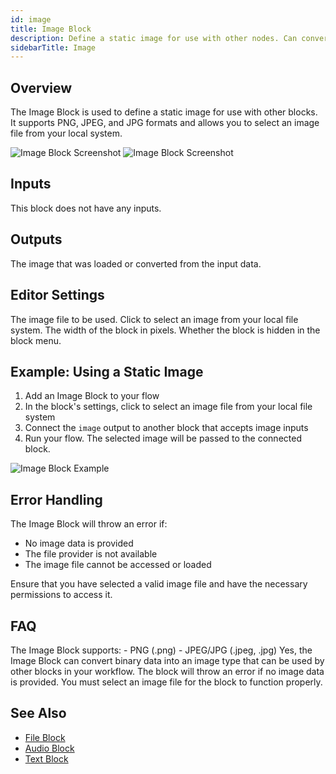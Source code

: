 ```yaml
---
id: image
title: Image Block
description: Define a static image for use with other nodes. Can convert a binary type into an image type.
sidebarTitle: Image
---
```


## Overview

The Image Block is used to define a static image for use with other blocks. It supports PNG, JPEG, and JPG formats and allows you to select an image file from your local system.

<Frame>
  <img src="/block-reference/assets/image_light.png" alt="Image Block Screenshot" className="block dark:hidden" />
  <img src="/block-reference/assets/image_dark.png" alt="Image Block Screenshot" className="hidden dark:block" />
</Frame>

## Inputs

This block does not have any inputs.

## Outputs

<ResponseField name="image" type="image">
  The image that was loaded or converted from the input data.
</ResponseField>

## Editor Settings

<ParamField path="Image" type="file" accept="image/png,image/jpeg,image/jpg">
  The image file to be used. Click to select an image from your local file system.
</ParamField>

<ParamField path="Width" type="number" default={250}>
  The width of the block in pixels.
</ParamField>

<ParamField path="Hidden" type="boolean" default={true}>
  Whether the block is hidden in the block menu.
</ParamField>

## Example: Using a Static Image

1. Add an Image Block to your flow
2. In the block's settings, click to select an image file from your local file system
3. Connect the `image` output to another block that accepts image inputs
4. Run your flow. The selected image will be passed to the connected block.

<Frame>
  <img src="/images/image-block-example.png" alt="Image Block Example" />
</Frame>

## Error Handling

The Image Block will throw an error if:

- No image data is provided
- The file provider is not available
- The image file cannot be accessed or loaded

<Warning>
  Ensure that you have selected a valid image file and have the necessary permissions to access it.
</Warning>

## FAQ

<AccordionGroup>
  <Accordion title="What image formats are supported?">
    The Image Block supports:
    - PNG (.png)
    - JPEG/JPG (.jpeg, .jpg)
  </Accordion>

  <Accordion title="Can I use the Image Block to convert binary data to an image?">
    Yes, the Image Block can convert binary data into an image type that can be used by other blocks in your workflow.
  </Accordion>

  <Accordion title="What happens if no image is selected?">
    The block will throw an error if no image data is provided. You must select an image file for the block to function properly.
  </Accordion>
</AccordionGroup>

## See Also

- [File Block](/block-reference/data/file)
- [Audio Block](/block-reference/data/audio)
- [Text Block](/block-reference/data/text)
